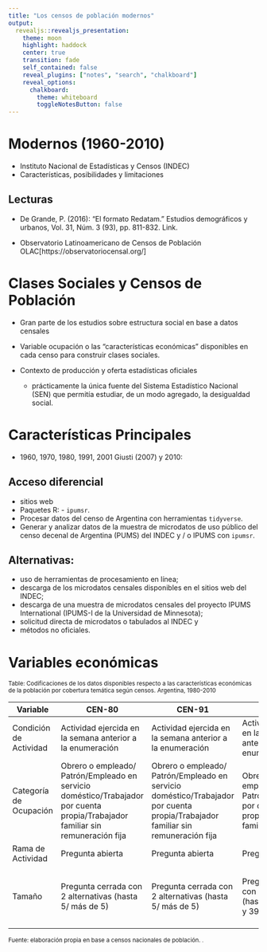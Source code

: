 ```yaml
---
title: "Los censos de población modernos"
output:
  revealjs::revealjs_presentation:
    theme: moon
    highlight: haddock
    center: true
    transition: fade
    self_contained: false
    reveal_plugins: ["notes", "search", "chalkboard"]
    reveal_options:
      chalkboard:
        theme: whiteboard
        toggleNotesButton: false
---
```


# Modernos (1960-2010) 

- Instituto Nacional de Estadísticas y Censos (INDEC)
- Características, posibilidades y limitaciones

## Lecturas

- De Grande, P. (2016): “El formato Redatam.” Estudios demográficos y urbanos, Vol. 31, Núm. 3 (93), pp. 811-832. Link.

- Observatorio Latinoamericano de Censos de Población OLAC[https://observatoriocensal.org/]

# Clases Sociales y Censos de Población

- Gran parte de los estudios sobre estructura social en base a datos censales 

- Variable ocupación o las “características económicas” disponibles en cada censo para construir clases sociales.

- Contexto de producción y oferta estadísticas oficiales
     - prácticamente la única fuente del Sistema Estadístico Nacional (SEN) que permitía estudiar, de un modo             agregado, la desigualdad social.

# Características Principales

-  1960, 1970, 1980, 1991, 2001  Giusti (2007) y 2010:
   

## Acceso diferencial

 - sitios web
 - Paquetes R: - `ipumsr`.
 - Procesar datos del censo de Argentina con herramientas `tidyverse`.
 - Generar y analizar datos de la muestra de microdatos de uso público del censo decenal de Argentina (PUMS) del INDEC y / o IPUMS con `ipumsr`.

## Alternativas:

- uso de herramientas de procesamiento en línea;
- descarga de los microdatos censales disponibles en el sitios web del INDEC;
- descarga de una muestra de microdatos censales del proyecto IPUMS International (IPUMS-I de la Universidad de Minnesota);
- solicitud directa de microdatos o tabulados al INDEC y
- métodos no oficiales.



# Variables económicas

<small>
Table: Codificaciones de los datos disponibles respecto a las características económicas de la población por cobertura temática según censos. Argentina, 1980-2010

|     Variable                    |     CEN-80                                                                                                                                 |     CEN-91                                                                                                                                 |     CEN-01                                                                          |     CEN-10                                                                                    |
|---------------------------------|--------------------------------------------------------------------------------------------------------------------------------------------|--------------------------------------------------------------------------------------------------------------------------------------------|-------------------------------------------------------------------------------------|-----------------------------------------------------------------------------------------------|
|     Condición de   Actividad    |     Actividad ejercida en   la semana anterior a la enumeración                                                                            |     Actividad ejercida en   la semana anterior a la enumeración                                                                            |     Actividad ejercida en   la semana anterior a la enumeración                     |     Actividad ejercida en   la semana anterior a la enumeración                               |
|     Categoría de   Ocupación    |     Obrero o empleado/   Patrón/Empleado en servicio doméstico/Trabajador por cuenta propia/Trabajador   familiar sin remuneración fija    |     Obrero o empleado/   Patrón/Empleado en servicio doméstico/Trabajador por cuenta propia/Trabajador   familiar sin remuneración fija    |     Obrero o empleado/   Patrón/Trabajador por cuenta propia/Trabajador familiar    |     Obrero o empleado/   Patrón/Trabajador por cuenta propia/Trabajador familiar              |
|     Rama de Actividad           |     Pregunta abierta                                                                                                                       |     Pregunta abierta                                                                                                                       |     Pregunta abierta                                                                |     Pregunta abierta                                                                          |
|     Tamaño                      |     Pregunta cerrada con   2 alternativas (hasta 5/ más de 5)                                                                              |     Pregunta cerrada con   2 alternativas (hasta 5/ más de 5)                                                                              |     Pregunta cerrada con   3 alternativas (hasta 5/ entre 6 y 39/ más de 39)        |     Pregunta cerrada con   4 alternativas (hasta 5/ entre 6 a 25/ de 26 a 100/ más de 100)    |

Fuente: elaboración propia en base a censos nacionales de población.
<small>.
